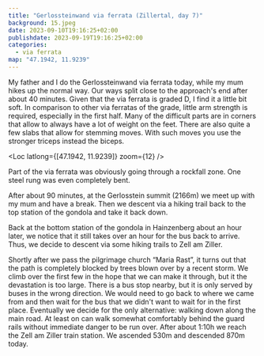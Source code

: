 ```yaml
---
title: "Gerlossteinwand via ferrata (Zillertal, day 7)"
background: 15.jpeg
date: 2023-09-10T19:16:25+02:00
publishdate: 2023-09-19T19:16:25+02:00
categories:
  - via ferrata
map: "47.1942, 11.9239"
---
```


My father and I do the Gerlossteinwand via ferrata today, while my mum hikes up
the normal way. Our ways split close to the approach's end after about 40
minutes. Given that the via ferrata is graded D, I find it a little bit soft. In
comparison to other via ferratas of the grade, little arm strength is required,
especially in the first half. Many of the difficult parts are in corners that
allow to always have a lot of weight on the feet. There are also quite a few
slabs that allow for stemming moves. With such moves you use the stronger
triceps instead the biceps.

<Loc latlong={[47.1942, 11.9239]} zoom={12} />

<Gallery>
  <Rimg src="1.jpeg" caption="View of the Zillertal." />
  <Rimg src="2.jpeg" caption="Start of the via ferrata." />
  <Rimg src="6.jpeg" alt="Gerlosstein via ferrata." />
</Gallery>

<Gallery large="true">
  <Rimg src="4.jpeg" alt="Corner in the Gerlossteinwand via ferrata." />
  <Rimg src="3.jpeg" alt="Corner in the Gerlossteinwand via ferrata." />
</Gallery>

Part of the via ferrata was obviously going through a rockfall zone. One steel
rung was even completely bent.

<Gallery>
  <Rimg src="7.jpeg" caption="Rockfall damage." />
  <Rimg src="8.jpeg" alt="Gerlosstein via ferrata." />
  <Rimg src="9.jpeg" alt="Gerlosstein via ferrata." />
  <Rimg src="10.jpeg" alt="Gerlosstein via ferrata." />
</Gallery>

After about 90 minutes, at the Gerlosstein summit (2166m) we meet up with my mum
and have a break. Then we descent via a hiking trail back to the top station of
the gondola and take it back down.

<Gallery large="true">
  <Rimg src="5.jpeg" caption="Gerlosstein summit cross." />
  <Rimg src="11.jpeg" alt="Zillertal alps" />
</Gallery>

<Gallery>
  <Rimg src="12.jpeg" alt="Descent from the Gerlosstein." />
  <Rimg src="13.jpeg" alt="Descent from the Gerlosstein." />
  <Rimg src="14.jpeg" alt="Descent from the Gerlosstein." />
  <Rimg
    src="15.jpeg"
    caption="The Gerlossteinwand through which the via ferrata leads."
  />
</Gallery>

Back at the bottom station of the gondola in Hainzenberg about an hour later, we
notice that it still takes over an hour for the bus back to arrive. Thus, we
decide to descent via some hiking trails to Zell am Ziller.

<Rimg src="16.jpeg" caption="The pilgrimage church “Maria Rast” on the way." />

Shortly after we pass the pilgrimage church “Maria Rast”, it turns out that
the path is completely blocked by trees blown over by a recent storm. We climb
over the first few in the hope that we can make it through, but it the
devastation is too large. There is a bus stop nearby, but it is only served by
buses in the wrong direction. We would need to go back to where we came from and
then wait for the bus that we didn't want to wait for in the first place.
Eventually we decide for the only alternative: walking down along the main road.
At least on can walk somewhat comfortably behind the guard rails without
immediate danger to be run over. After about 1:10h we reach the Zell am Ziller
train station. We ascended 530m and descended 870m today.

<Gallery>
  <Rimg src="17.jpeg" caption="We bailed on this sort of obstacle course." />
  <Rimg
    src="18.jpeg"
    caption="From below the whole extent of the devastation becomes apparent."
  />
</Gallery>

<Nextday />
